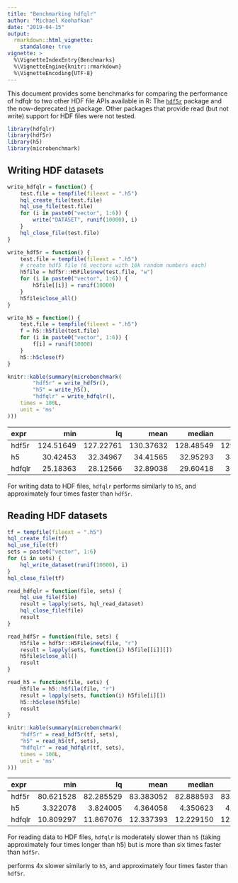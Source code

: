 ```yaml
---
title: "Benchmarking hdfqlr"
author: "Michael Koohafkan"
date: "2019-04-15"
output: 
  rmarkdown::html_vignette:
    standalone: true
vignette: >
  %\VignetteIndexEntry{Benchmarks}
  %\VignetteEngine{knitr::rmarkdown}
  %\VignetteEncoding{UTF-8}
---
```


This document provides some benchmarks for comparing the performance
of hdfqlr to two other HDF file APIs available in R: The 
[`hdf5r`](https://cran.r-project.org/package=hdf5r) package 
and the now-deprecated
[`h5`](https://cran.r-project.org/package=h5) package. 
Other packages that provide read (but not write) support for HDF files
were not tested.




```r
library(hdfqlr)
library(hdf5r)
library(h5)
library(microbenchmark)
```


## Writing HDF datasets


```r
write_hdfqlr = function() {
	test.file = tempfile(fileext = ".h5")
	hql_create_file(test.file)
	hql_use_file(test.file)
	for (i in paste0("vector", 1:6)) {
		write("DATASET", runif(10000), i)
	}
	hql_close_file(test.file)
}

write_hdf5r = function() {
	test.file = tempfile(fileext = ".h5")
	# create hdf5 file (6 vectors with 10k random numbers each)
	h5file = hdf5r::H5File$new(test.file, "w")
	for (i in paste0("vector", 1:6)) {
		h5file[[i]] = runif(10000)
	}
	h5file$close_all()
}

write_h5 = function() {
	test.file = tempfile(fileext = ".h5")
	f = h5::h5file(test.file)
	for (i in paste0("vector", 1:6)) {
		f[i] = runif(10000)
	}
	h5::h5close(f)
}

knitr::kable(summary(microbenchmark(
		"hdf5r" = write_hdf5r(),
		"h5" = write_h5(),
		"hdfqlr" = write_hdfqlr(),
	times = 100L,
	unit = 'ms'
)))
```



|expr   |       min|        lq|      mean|    median|        uq|      max| neval|
|:------|---------:|---------:|---------:|---------:|---------:|--------:|-----:|
|hdf5r  | 124.51649| 127.22761| 130.37632| 128.48549| 129.77714| 259.6159|   100|
|h5     |  30.42453|  32.34967|  34.41565|  32.95293|  33.74226| 136.9570|   100|
|hdfqlr |  25.18363|  28.12566|  32.89038|  29.60418|  35.49495| 116.6224|   100|

For writing data to HDF files, `hdfqlr` performs similarly to `h5`, and
approximately four times faster than `hdf5r`.

## Reading HDF datasets


```r
tf = tempfile(fileext = ".h5")
hql_create_file(tf)
hql_use_file(tf)
sets = paste0("vector", 1:6)
for (i in sets) {
	hql_write_dataset(runif(10000), i)
}
hql_close_file(tf)

read_hdfqlr = function(file, sets) {
	hql_use_file(file)
	result = lapply(sets, hql_read_dataset)
	hql_close_file(file)
	result
}

read_hdf5r = function(file, sets) {
	h5file = hdf5r::H5File$new(file, "r")
	result = lapply(sets, function(i) h5file[[i]][])
	h5file$close_all()
	result
}

read_h5 = function(file, sets) {
	h5file = h5::h5file(file, "r")
	result = lapply(sets, function(i) h5file[i][])
	h5::h5close(h5file)
	result
}

knitr::kable(summary(microbenchmark(
	"hdf5r" = read_hdf5r(tf, sets),
	"h5" = read_h5(tf, sets),
	"hdfqlr" = read_hdfqlr(tf, sets),
	times = 100L,
	unit = 'ms'
)))
```



|expr   |       min|        lq|      mean|    median|        uq|        max| neval|
|:------|---------:|---------:|---------:|---------:|---------:|----------:|-----:|
|hdf5r  | 80.621528| 82.285529| 83.383052| 82.888593| 83.861828| 101.285256|   100|
|h5     |  3.322078|  3.824005|  4.364058|  4.350623|  4.656598|   8.570479|   100|
|hdfqlr | 10.809297| 11.867076| 12.337393| 12.229150| 12.678731|  14.755968|   100|

For reading data to HDF files, `hdfqlr` is moderately slower than
`h5` (taking approximately four times longer than h5) but is more
than six times faster than `hdf5r`.

performs 4x
slower
similarly to `h5`, and
approximately four times faster than `hdf5r`.
